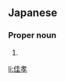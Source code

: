 ==Japanese==
{{ja-kanjitab|よし|たか}}

===Proper noun===
{{ja-pos|proper|よしたか}}

# {{given name|male|lang=ja|sort=よしたか}}

[[li:佳孝]]